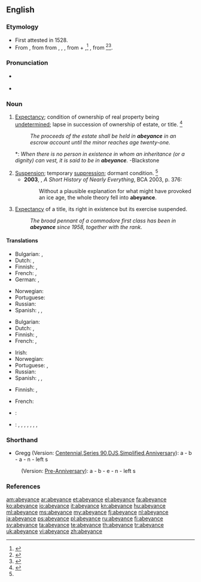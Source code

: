 ==English==
{{was wotd|2012|June|16}}

===Etymology===
* First attested in 1528.
* From {{etyl|xno|en}} {{term|abeiance||legal expectation|lang=fro}}, from {{etyl|fro|en}} {{term|abeance||desire|lang=fro}} from {{term|abeer|abeër|to gape at, aspire after|lang=fro}}, {{term|abaer|lang=fro}}, {{term|abair||to desire|lang=fro}}, from {{term|a|á|to|lang=la}} + {{term|baer|baër|gape|lang=la}},<ref>{{reference-book | last =| first = | authorlink =  | coauthors =  | editor =Morris, William    | others =  | title = The American Heritage Dictionary of the English Language | origdate =  | origyear = 1969| origmonth =  | url =  | format =  | accessdate =  | accessyear =  | accessmonth =  | edition =  | date =  | year =1971| month =  | publisher =American Heritage Publishing Co., Inc. | location = New York, NY | language =  | id =  | doi = | isbn =0-395-09066-0 | lccn = | ol = | pages =3| chapter =  | chapterurl =  | quote =}}</ref> {{term|bair||yawn|lang=fro}}, from {{etyl|ML.|en}} {{term|batare||to yawn|lang=la}}<ref>{{reference-book | last =| first = | authorlink =  | coauthors =  | editor =Gove, Philip Babcock    | others =  | title = Webster's Third International Dictionary of the English Language Unabridged | origdate =  | origyear = 1909 | origmonth =  | url =  | format =  | accessdate =  | accessyear =  | accessmonth =  | edition =  | date =  | year =1976  | month =  | publisher =G. & C. Merriam Co.  | location = Springfield, MA | language =  | id =  | doi = | isbn =0-87779-101-5 | lccn = | ol = | pages =3| chapter =  | chapterurl =  | quote =}}</ref><ref>{{reference-book | last = Dobbie | first = Elliott K. | coauthors = Dunmore, C. William, et al. | editor = Barnhart, Robert K.| title = Chambers Dictionary of Etymology | origyear = 1998 | year = 2004 | publisher = Chambers Harrap Publishers Ltd | location = Edinburgh, Scotland | isbn =0550142304 | pages = 2}}</ref>.

===Pronunciation===
* {{a|US}} {{IPA|/əˈbeɪ.ənts/|/əˈbeɪ.əns/}}
* {{audio|Abeyance1 US.ogg|Audio (U.S.A.)}}

===Noun===
{{en-noun}}

# {{context|legal}} [[expectancy|Expectancy]]; condition of ownership of real property being [[undetermined]]; lapse in succession of ownership of estate, or title. {{defdate|Late 16<sup>th</sup> century}}<ref name=SOED>{{reference-book | last =| first = | authorlink =  | coauthors =  | editor =Brown, Lesley  | others =  | title = The Shorter Oxford English Dictionary | origdate =  | origyear = 1933| origmonth =  | url =  | format =  | accessdate =  | accessyear =  | accessmonth =  | edition = 5th | date =  | year =2003| month =  | publisher =Oxford University Press  | location =Oxford, UK | language =  | id =  | doi = | isbn =978-0-19-860575-7 | lccn = | ol = | pages =4| chapter =  | chapterurl =  | quote =}}</ref>
#: ''The proceeds of the estate shall be held in '''abeyance''' in an escrow account until the minor reaches age twenty-one.''
#*: ''When there is no person in existence in whom an inheritance (or a dignity) can vest, it is said to be in '''abeyance'''.'' -Blackstone
# [[suspension|Suspension]]; temporary [[suppression]]; dormant condition. {{defdate|Mid 17<sup>th</sup> century}}<ref name=SOED/>
#* '''2003''', {{w|Bill Bryson}}, ''A Short History of Nearly Everything'', BCA 2003, p. 376:
#*: Without a plausible explanation for what might have provoked an ice age, the whole theory fell into '''abeyance'''.
# {{context|heraldry}} [[expectancy|Expectancy]] of a title, its right in existence but its exercise suspended.
#: ''The broad pennant of a commodore first class has been in '''abeyance''' since 1958, together with the rank.''

====Translations====
{{trans-top|expectancy; condition of being undetermined}}
* Bulgarian: {{t-|bg|временно бездействие|sc=Cyrl}}, {{t-|bg|изчакване|sc=Cyrl}}
* Dutch: {{t-|nl|onbeslistheid}}, {{t-|nl|onzekerheid}}
* Finnish: {{t-|fi|jäädytys}}, {{t-|fi|jäädytettynä}} {{gloss|in abeyance}}
* French: {{t+|fr|vacance|f}}, {{t+|fr|vacant}}
* German: {{t-|de|Schwebezustand|m}}, {{t-|de|Unentschiedenheit|f}}
{{trans-mid}}
* Norwegian: {{t-|no|uavklart}}
* Portuguese: {{t-|pt|pendência}}
* Russian: {{t-SOP|ru|[[состояние]] [[неопределённость|неопределённости]]|tr=sostojánije neopredeljónnosti|n}}
* Spanish: {{t+|es|expectativa|f}}, {{t+|es|esperanza|f}}, {{t+|es|suspenso|m}}
{{trans-bottom}}

{{trans-top|suspension; temporary suppression}}
* Bulgarian: {{t+|bg|суспендиране}}
* Dutch: {{t-|nl|opschorting}}, {{t+|nl|uitstel}}
* Finnish: {{t-|fi|lykkäys}}, {{t-|fi|lykättynä}} {{gloss|in abeyance}}
* French: {{qualifier|adjective}} {{t|fr|en suspens}}, {{t|fr|suspension|f}}
{{trans-mid}}
* Irish: {{t-|ga|fionraí|f}}
* Norwegian: {{t-|no|utsettelse}}
* Portuguese: {{t+|pt|suspensão|f}}, {{t-|pt|pendência|f}}
* Russian: {{t+|ru|приостановление|n|tr=priostanovlénije|sc=Cyrl}}
* Spanish: {{t+|es|suspensión|f}}, {{t-|es|desuso|m}}, {{t+|es|suspenso|m}}
{{trans-bottom}}

{{trans-top|heraldry: expectancy of a title}}
* Finnish: {{t-|fi|lepääminen}}, {{t-|fi|lepäämässä}} {{gloss|in abeyance}}
{{trans-mid}}
* French: {{t+|fr|vacance|f}}
{{trans-bottom}}

{{checktrans-top}}
* {{ttbc|ia}}: {{t|ia|suspension}}
{{trans-mid}}
* {{ttbc|vi}}: {{t|vi|sự đọng lại}}, {{t|vi|sự đình chỉ}}, {{t|vi|sự hoãn lại}}, {{t|vi|sự tạm thời không áp dụng}}, {{t|vi|tình trạng tạm thời không có người nhận}}, {{t|vi|tình trạng tạm thời vô chủ}}, {{t|vi|tình trạng trống}}, {{t|vi|tình trạng khuyết}}
{{trans-bottom}}

===Shorthand===
* Gregg (Version: [http://en.wikipedia.org/wiki/Gregg_Shorthand#Centennial_Gregg_Shorthand Centennial],[http://en.wikipedia.org/wiki/Gregg_Shorthand#Series_90_Gregg_Shorthand  Series 90],[http://en.wikipedia.org/wiki/Gregg_Shorthand#Diamond_Jubilee_Gregg_Shorthand  DJS],[http://en.wikipedia.org/wiki/Gregg_Shorthand#Simplified_Gregg_Shorthand Simplified],[http://en.wikipedia.org/wiki/Gregg_Shorthand#Anniversary_Gregg_Shorthand Anniversary]): a - b - a - n - left s
: (Version: [http://en.wikipedia.org/wiki/Gregg_Shorthand#Pre_Anniversary_Gregg_Shorthand Pre-Anniversary]): a - b - e - n - left s

===References===
<references/>

[[am:abeyance]]
[[ar:abeyance]]
[[et:abeyance]]
[[el:abeyance]]
[[fa:abeyance]]
[[ko:abeyance]]
[[io:abeyance]]
[[it:abeyance]]
[[kn:abeyance]]
[[hu:abeyance]]
[[ml:abeyance]]
[[ms:abeyance]]
[[my:abeyance]]
[[fj:abeyance]]
[[nl:abeyance]]
[[ja:abeyance]]
[[ps:abeyance]]
[[pl:abeyance]]
[[ru:abeyance]]
[[fi:abeyance]]
[[sv:abeyance]]
[[ta:abeyance]]
[[te:abeyance]]
[[th:abeyance]]
[[tr:abeyance]]
[[uk:abeyance]]
[[vi:abeyance]]
[[zh:abeyance]]